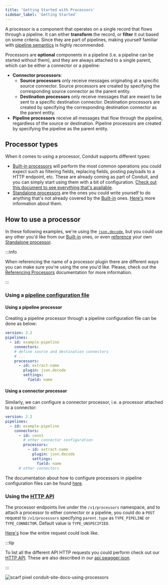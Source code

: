 ```yaml
---
title: 'Getting Started with Processors'
sidebar_label: 'Getting Started'
---
```



A processor is a component that operates on a single record that flows through a pipeline. It can either **transform** the record, or **filter** it out based on some criteria. Since they are part of pipelines, making
yourself familiar with [pipeline semantics](/docs/core-concepts/pipeline-semantics) is highly recommended.

<ThemedImage
    id="pipeline-example"
    darkImage="/img/pipeline-example-dark.svg"
    lightImage="/img/pipeline-example.svg"
    altText="Pipeline Example"
    className="py-5"
  />

Processors are **optional** components in a pipeline (i.e. a pipeline can be started without them), and they are always
attached to a single parent, which can be either a connector or a pipeline:

- **Connector processors**:
  - **Source processors** only receive messages originating at a specific source connector. Source
   processors are created by specifying the corresponding source connector as the parent entity.
   - **Destination processors** only receive messages that are meant to be sent to a specific
   destination connector. Destination processors are created by specifying the corresponding destination connector as
   the parent entity.
- **Pipeline processors** receive all messages that flow through the pipeline, regardless of the
   source or destination. Pipeline processors are created by specifying the pipeline as the parent entity.


## Processor types

When it comes to using a processor, Conduit supports different types:

- [Built-in processors](/docs/using/processors/builtin) will perform the most common operations you could expect such as filtering fields, replacing fields, posting payloads to a HTTP endpoint, etc. These are already coming as part of Conduit, and you can simply start using them with a bit of configuration. [Check out this document to see everything that's available](/docs/using/processors/builtin).
- [Standalone processors](/docs/developing/processors) are the ones you could write yourself to do anything that's not already covered by the [Built-in](/docs/using/processors/builtin) ones. [Here's](/docs/developing/processors) more information about them.

## How to use a processor

In these following examples, we're using the [`json.decode`](/docs/using/processors/builtin/json.decode), but you could use any other you'd like from our [Built-in](/docs/using/processors/builtin/) ones, or even [reference](/docs/using/processors/referencing) your own [Standalone processor](/docs/developing/processors).  

:::info

When referencing the name of a processor plugin there are different ways you can make sure you're using the one you'd like. Please, check out the [Referencing Processors](/docs/using/processors/referencing) documentation for more information.

:::


### Using a [pipeline configuration file](/docs/using/pipelines/configuration-file)

#### Using a pipeline processor

Creating a pipeline processor through a pipeline configuration file can be done as below:

```yaml
version: 2.2
pipelines:
  - id: example-pipeline
    connectors:
    # define source and destination connectors
    # ...
    processors:
      - id: extract-name
        plugin: json.decode
        settings:
          field: name
```

#### Using a connector processor

Similarly, we can configure a connector processor, i.e. a processor attached to a connector:

```yaml
version: 2.2
pipelines:
  - id: example-pipeline
    connectors:
      - id: conn1
        # other connector configuration
        processors:
          - id: extract-name
            plugin: json.decode
            settings:
              field: name
      # other connectors
```

The documentation about how to configure processors in pipeline configuration files can be found [here](/docs/using/pipelines/configuration-file#processor).

### Using the [HTTP API](/api#get-/v1/processors)

The processor endpoints live under the `/v1/processors` namespace, and to attach a processor to either connector or a pipeline, you could do a `POST` request to `/v1/processors` specifying `parent.type` as `TYPE_PIPELINE` or `TYPE_CONNECTOR`. Default value is `TYPE_UNSPECIFIED`. 

[Here's](/api#post-/v1/processors) how the entire request could look like.


:::tip

To list all the different API HTTP requests you could perform check out our [HTTP API](/api). These are also described in our [api.swagger.json](https://github.com/ConduitIO/conduit/blob/main/pkg/web/openapi/swagger-ui/api/v1/api.swagger.json).

:::

![scarf pixel conduit-site-docs-using-processors](https://static.scarf.sh/a.png?x-pxid=02ff4382-6501-4410-b523-fa8e7f879b00)